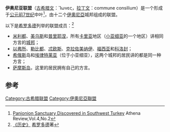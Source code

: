 '''伊奥尼亚联盟'''（[[古希腊文|古希腊文]]：Ἴωνες，[[拉丁文|拉丁文]]：commune consilium）是一个形成于[[公元前7世纪|公元前7世纪]]中叶<ref>[http://www.athenapub.com/panionion.htm Panionion Sanctuary Discovered in Southwest Turkey] {{Wayback|url=http://www.athenapub.com/panionion.htm |date=20120323210115 }}Athena Review,Vol.4,No.2</ref>，由十二个[[伊奧尼亞|伊奧尼亞]]城邦组成的联盟。

以下是[[希罗多德|希罗多德]]列举的联盟成员：<ref>[http://www.perseus.tufts.edu/hopper/text?doc=Hdt.+1.142.1 《[[歷史_(希羅多德)|历史]]》] {{Wayback|url=http://www.perseus.tufts.edu/hopper/text?doc=Hdt.+1.142.1 |date=20121016054822 }}[[希罗多德|希罗多德]]著</ref>
*[[米利都|米利都]]、[[美乌斯|美乌斯]]和[[普里耶涅|普里耶涅]]，所有[[卡里亚|卡里亚]]地区（[[小亚细亚|小亚细亚]]的一个地区）讲相同方言的[[城邦|城邦]]；
*[[以弗所|以弗所]]、[[勒比都|勒比都]]、[[忒欧斯|忒欧斯]]、[[克拉佐美纳伊|克拉佐美纳伊]]、[[福西亚|福西亚]]和[[科洛封|科洛封]]；
*[[希俄斯|希俄斯]]岛和[[埃律特莱亚|埃律特莱亚]]（位于小亚细亚），这两个城邦的居民讲的都是同一种方言；
*[[萨摩斯岛|萨摩斯岛]]，这里的居民拥有自己的方言。

==参考==
<references/>

{{伊奥尼亚联盟}}

[[Category:古希腊联盟|Category:古希腊联盟]]
[[Category:伊奧尼亞聯盟|Category:伊奧尼亞聯盟]]
